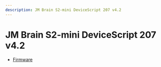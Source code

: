 ```yaml
---
description: JM Brain S2-mini DeviceScript 207 v4.2
---
```

# JM Brain S2-mini DeviceScript 207 v4.2




- [Firmware](https://github.com/microsoft/jacdac-esp32/releases/latest/download/devicescript-esp32s2-msr207_v42-0x1000.bin)